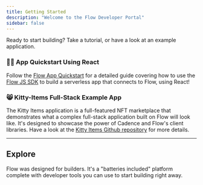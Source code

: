 ```yaml
---
title: Getting Started
description: "Welcome to the Flow Developer Portal"
sidebar: false
---
```



Ready to start building? Take a tutorial, or have a look at an example application.

### 🏃‍♂️ App Quickstart Using React

Follow the [Flow App Quickstart](/flow-js-sdk/flow-app-quickstart/) for a detailed guide covering how to use the [Flow JS SDK](/flow-js-sdk) to build a serverless app that connects to Flow, using React!

### 😸 Kitty-Items Full-Stack Example App

The Kitty Items application is a full-featured NFT marketplace that demonstrates what a complex full-stack application
built on Flow will look like. It's designed to showcase the power of Cadence and Flow's client libraries.
Have a look at the [Kitty Items Github repository](https://github.com/onflow/kitty-items) for more details.

---

## Explore

Flow was designed for builders. It's a "batteries included" platform complete with developer tools you can use to start building right away.

<DocsetMenu />
